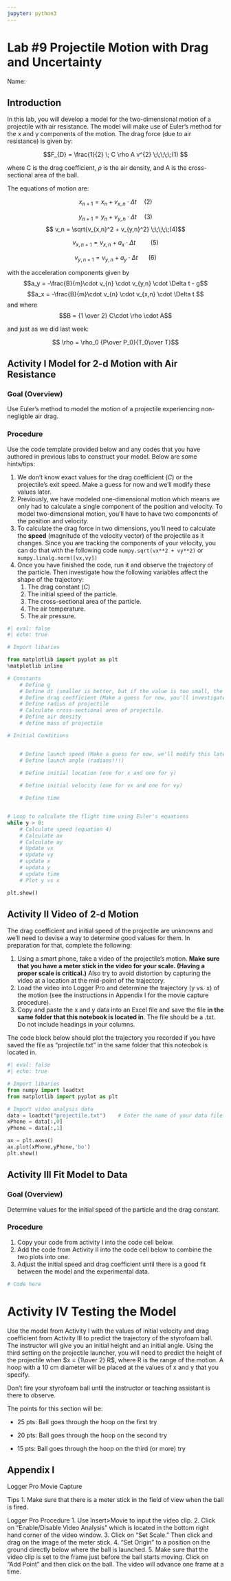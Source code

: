 ```yaml
---
jupyter: python3
---
```



# Lab #9 Projectile Motion with Drag and Uncertainty {-}

Name: 

## Introduction 

In this lab, you will develop a model for the two-dimensional motion of a projectile with air resistance. The model will make use of Euler's method for the x and y components of the motion. The drag force (due to air resistance) is given by:

$$F_{D} =  \frac{1}{2} \; C \rho A v^{2} \;\;\;\;\;(1) $$

where C is the drag coefficient, $\rho$ is the air density, and A is the cross-sectional area of the ball.

The equations of motion are:

$$ x_{n+1} = x_{n} + v_{x,n} \cdot \Delta t \;\;\;\;\;(2)$$

$$ y_{n+1} = y_{n} + v_{y,n} \cdot \Delta t \;\;\;\;\;(3)$$
$$ v_n = \sqrt{v_{x,n}^2 + v_{y,n}^2} \;\;\;\;\;(4)$$

$$ v_{x,n+1} = v_{x,n} + a_x \cdot \Delta t  \;\;\;\;\;\;\;\;\;\;(5)$$

$$ v_{y,n+1} = v_{y,n} + a_y\cdot \Delta t  \;\;\;\;\;\;\;(6)$$

with the acceleration components given by $$a_y = -\frac{B}{m}\cdot v_{n} \cdot v_{y,n} \cdot \Delta t - g$$
$$a_x = -\frac{B}{m}\cdot v_{n} \cdot v_{x,n} \cdot \Delta t $$
and 
where $$B = {1 \over 2} C\cdot \rho \cdot A$$

and just as we did last week:

$$ \rho = \rho_0 {P\over P_0}{T_0\over T}$$


## Activity I  Model for 2-d Motion with Air Resistance


### Goal (Overview)
Use Euler's method to model the motion of a projectile experiencing non-negligble air drag.

### Procedure
Use the code template provided below and any codes that you have authored in previous labs to construct your model. Below are some hints/tips:

1. We don't know exact values for the drag coefficient ($C$) or the projectile's exit speed. Make a guess for now and we'll modify these values later.
2. Previously, we have modeled one-dimensional motion which means we only had to calculate a single component of the position and velocity.  To model two-dimensional motion, you'll have to have two components of the position and velocity.  
3. To calculate the drag force in two dimensions, you'll need to calculate the **speed** (magnitude of the velocity vector) of the projectile as it changes.  Since you are tracking the components of your velocity, you can do that with the following code `numpy.sqrt(vx**2 + vy**2)` or `numpy.linalg.norm([vx,vy])`
4. Once you have finished the code, run it and observe the trajectory of the particle.  Then investigate how the following variables affect the shape of the trajectory:
    1. The drag constant ($C$)
    2. The initial speed of the particle.
    3. The cross-sectional area of the particle.
    4. The air temperature.
    5. The air pressure.

```python
#| eval: false
#| echo: true

# Import libaries

from matplotlib import pyplot as plt
%matplotlib inline

# Constants
    # Define g
    # Define dt (smaller is better, but if the value is too small, the computation time will be large.)
    # Define drag coefficient (Make a guess for now, you'll investigate a better value in activity II)
    # Define radius of projectile
    # Calculate cross-sectional area of projectile.
    # Define air density
    # define mass of projectile

# Initial Conditions


    # Define launch speed (Make a guess for now, we'll modify this later)
    # Define launch angle (radians!!!)

    # Define initial location (one for x and one for y)
    
    # Define initial velocity (one for vx and one for vy)

    # Define time


# Loop to calculate the flight time using Euler's equations 
while y > 0:
    # Calculate speed (equation 4)
    # Calculate ax 
    # Calculate ay
    # Update vx
    # Update vy
    # update x
    # updata y
    # update time
    # Plot y vs x

plt.show()
```

## Activity II Video of 2-d Motion

The drag coefficient and initial speed of the projectile are unknowns and we'll need to devise a way to determine good values for them.  In preparation for that, complete the following:

1. Using a smart phone, take a video of the projectile's motion. **Make sure that you have a meter stick in the video for your scale. (Having a proper scale is critical.)** Also try to avoid distortion by capturing the video at a location at the mid-point of the trajectory.
2. Load the video into Logger Pro and determine the trajectory (y vs. x) of the motion (see the instructions in Appendix I for the movie capture procedure).
3. Copy and paste the x and y data into an Excel file and save the file **in the same folder that this notebook is located in**.  The file should be a .txt. Do not include headings in your columns.

The code block below should plot the trajectory you recorded if you have saved the file as "projectile.txt" in the same folder that this noteobok is located in.

```python
#| eval: false
#| echo: true

# Import libaries
from numpy import loadtxt
from matplotlib import pyplot as plt

# Import video analysis data
data = loadtxt("projectile.txt")    # Enter the name of your data file.
xPhone = data[:,0]
yPhone = data[:,1]

ax = plt.axes()
ax.plot(xPhone,yPhone,'bo')
plt.show()
```

## Activity III  Fit Model to Data

### Goal (Overview)
Determine values for the initial speed of the particle and the drag constant.

### Procedure
1. Copy your code from activity I into the code cell below.
2. Add the code from Activity II into the code cell below to combine the two plots into one.
3. Adjust the initial speed and drag coefficient until there is a good fit between the model and the experimental data.
 

```python
# Code here
```

# Activity IV  Testing the Model  

Use the model from Activity I with the values of initial velocity and drag coefficient from Activity III to predict the trajectory of the styrofoam ball. The instructor will give you an initial height and an initial angle. Using the third setting on the projectile launcher, you will need to predict the height of the projectile when $x = {1\over 2} R$,  where R is the range of the motion. A hoop with a $10$ cm diameter will be placed at the values of x and y that you specify.

Don't fire your styrofoam ball until the instructor or teaching assistant is there to observe.

The points for this section will be:

   - 25 pts:  Ball goes through the hoop on the first try

   - 20 pts:  Ball goes through the hoop on the second try

   - 15 pts:  Ball goes through the hoop on the third (or more) try

## Appendix I

Logger Pro Movie Capture

Tips
1. Make sure that there is a meter stick in the field of view when the ball is fired.

Logger Pro Procedure
1. Use Insert>Movie to input the video clip.
2. Click on “Enable/Disable Video Analysis” which is located in the bottom right hand corner of the video window.
3. Click on “Set Scale.”  Then click and drag on the image of the meter stick.
4. “Set Origin” to a position on the ground directly below where the ball is launched.
5. Make sure that the video clip is set to the frame just before the ball starts moving.  Click on “Add Point” and then click on the ball.  The video will advance one frame at a time.


